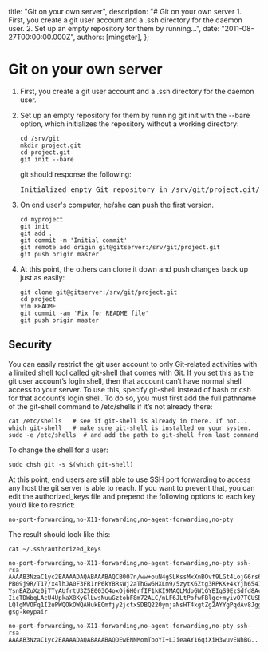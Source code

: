 
  title: "Git on your own server",
  description: "# Git on your own server 1. First, you create a git user account and a .ssh directory for the daemon user. 2. Set up an empty repository for them by running...",
  date: "2011-08-27T00:00:00.000Z",
  authors: [mingster],
};

# Git on your own server

1. First, you create a git user account and a .ssh directory for the daemon user.
2. Set up an empty repository for them by running git init with the --bare option, which initializes the repository without a working directory:

	```
	cd /srv/git
	mkdir project.git
	cd project.git
	git init --bare
	```
	
	git should response the following:
	
	<pre>Initialized empty Git repository in /srv/git/project.git/</pre>

3. On end user's computer, he/she can push the first version.

	```
	cd myproject
	git init
	git add .
	git commit -m 'Initial commit'
	git remote add origin git@gitserver:/srv/git/project.git
	git push origin master
	```

4. At this point, the others can clone it down and push changes back up just as easily:

	```
	git clone git@gitserver:/srv/git/project.git
	cd project
	vim README
	git commit -am 'Fix for README file'
	git push origin master
	```


## Security

You can easily restrict the git user account to only Git-related activities with a limited shell tool called git-shell that comes with Git. If you set this as the git user account’s login shell, then that account can’t have normal shell access to your server. To use this, specify git-shell instead of bash or csh for that account’s login shell. To do so, you must first add the full pathname of the git-shell command to /etc/shells if it’s not already there:

```
cat /etc/shells   # see if git-shell is already in there. If not...
which git-shell   # make sure git-shell is installed on your system.
sudo -e /etc/shells  # and add the path to git-shell from last command
```

To change the shell for a user:

```
sudo chsh git -s $(which git-shell)
```

At this point, end users are still able to use SSH port forwarding to access any host the git server is able to reach. If you want to prevent that, you can edit the authorized_keys file and prepend the following options to each key you’d like to restrict:

```
no-port-forwarding,no-X11-forwarding,no-agent-forwarding,no-pty
```

The result should look like this:


```
cat ~/.ssh/authorized_keys
```

```
no-port-forwarding,no-X11-forwarding,no-agent-forwarding,no-pty ssh-rsa AAAAB3NzaC1yc2EAAAADAQABAAABAQCB007n/ww+ouN4gSLKssMxXnBOvf9LGt4LojG6rs6h PB09j9R/T17/x4lhJA0F3FR1rP6kYBRsWj2aThGw6HXLm9/5zytK6Ztg3RPKK+4kYjh6541N YsnEAZuXz0jTTyAUfrtU3Z5E003C4oxOj6H0rfIF1kKI9MAQLMdpGW1GYEIgS9EzSdfd8AcC IicTDWbqLAcU4UpkaX8KyGlLwsNuuGztobF8m72ALC/nLF6JLtPofwFBlgc+myivO7TCUSBd LQlgMVOFq1I2uPWQOkOWQAHukEOmfjy2jctxSDBQ220ymjaNsHT4kgtZg2AYYgPqdAv8JggJICUvax2T9va5 gsg-keypair

no-port-forwarding,no-X11-forwarding,no-agent-forwarding,no-pty ssh-rsa AAAAB3NzaC1yc2EAAAADAQABAAABAQDEwENNMomTboYI+LJieaAY16qiXiH3wuvENhBG...
```
